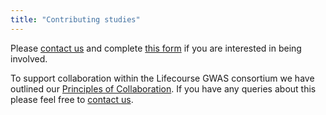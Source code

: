 ```yaml
---
title: "Contributing studies"
---
```


Please [contact us](mailto:lifecourse-gwas-group@bristol.ac.uk) and complete [this form](https://forms.office.com/Pages/ResponsePage.aspx?id=MH_ksn3NTkql2rGM8aQVG0U72k35TltGgATkuYTORv1UOFpZQVlHRDBHWUlVUFkzVjNZMjdBMTdMWS4u) if you are interested in being involved. 


To support collaboration within the Lifecourse GWAS consortium we have outlined our <a href="https://uob-my.sharepoint.com/:w:/g/personal/sd20930_bristol_ac_uk/EYsqbaHSoYhCusA5zi39nicBmUC15LDaq_nIh4lVBWDtmw?e=2Zp14b" target="_blank">Principles of Collaboration</a>. If you have any queries about this please feel free to [contact us](mailto:lifecourse-gwas-group@bristol.ac.uk). 
